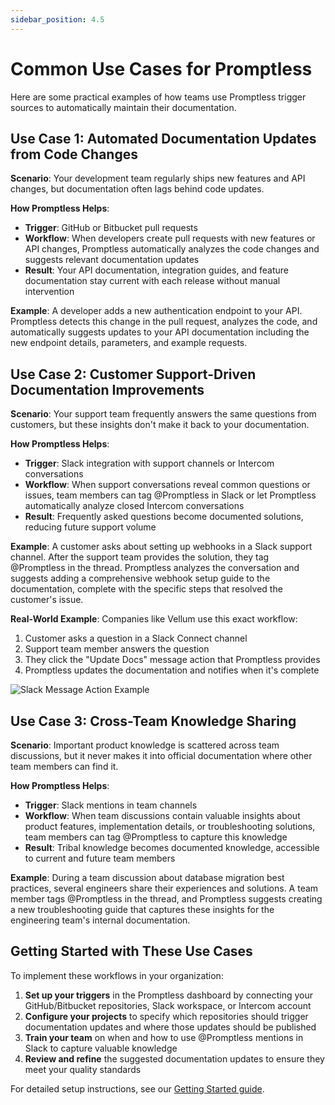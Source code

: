 ```yaml
---
sidebar_position: 4.5
---
```


# Common Use Cases for Promptless

Here are some practical examples of how teams use Promptless trigger sources to automatically maintain their documentation.

## Use Case 1: Automated Documentation Updates from Code Changes

**Scenario**: Your development team regularly ships new features and API changes, but documentation often lags behind code updates.

**How Promptless Helps**: 
- **Trigger**: GitHub or Bitbucket pull requests
- **Workflow**: When developers create pull requests with new features or API changes, Promptless automatically analyzes the code changes and suggests relevant documentation updates
- **Result**: Your API documentation, integration guides, and feature documentation stay current with each release without manual intervention

**Example**: A developer adds a new authentication endpoint to your API. Promptless detects this change in the pull request, analyzes the code, and automatically suggests updates to your API documentation including the new endpoint details, parameters, and example requests.

## Use Case 2: Customer Support-Driven Documentation Improvements

**Scenario**: Your support team frequently answers the same questions from customers, but these insights don't make it back to your documentation.

**How Promptless Helps**:
- **Trigger**: Slack integration with support channels or Intercom conversations
- **Workflow**: When support conversations reveal common questions or issues, team members can tag @Promptless in Slack or let Promptless automatically analyze closed Intercom conversations
- **Result**: Frequently asked questions become documented solutions, reducing future support volume

**Example**: A customer asks about setting up webhooks in a Slack support channel. After the support team provides the solution, they tag @Promptless in the thread. Promptless analyzes the conversation and suggests adding a comprehensive webhook setup guide to the documentation, complete with the specific steps that resolved the customer's issue.

**Real-World Example**: Companies like Vellum use this exact workflow:
1. Customer asks a question in a Slack Connect channel
2. Support team member answers the question
3. They click the "Update Docs" message action that Promptless provides
4. Promptless updates the documentation and notifies when it's complete

![Slack Message Action Example](https://promptless-customer-doc-assets.s3.amazonaws.com/docs-images/org_2lvkgU9erOFxYhtEVVC0ymPrPdF/1d5bcf35-80fc-45a1-854d-2a19038d1015-slack-message-action-example.png)

## Use Case 3: Cross-Team Knowledge Sharing

**Scenario**: Important product knowledge is scattered across team discussions, but it never makes it into official documentation where other team members can find it.

**How Promptless Helps**:
- **Trigger**: Slack mentions in team channels
- **Workflow**: When team discussions contain valuable insights about product features, implementation details, or troubleshooting solutions, team members can tag @Promptless to capture this knowledge
- **Result**: Tribal knowledge becomes documented knowledge, accessible to current and future team members

**Example**: During a team discussion about database migration best practices, several engineers share their experiences and solutions. A team member tags @Promptless in the thread, and Promptless suggests creating a new troubleshooting guide that captures these insights for the engineering team's internal documentation.

## Getting Started with These Use Cases

To implement these workflows in your organization:

1. **Set up your triggers** in the Promptless dashboard by connecting your GitHub/Bitbucket repositories, Slack workspace, or Intercom account
2. **Configure your projects** to specify which repositories should trigger documentation updates and where those updates should be published
3. **Train your team** on when and how to use @Promptless mentions in Slack to capture valuable knowledge
4. **Review and refine** the suggested documentation updates to ensure they meet your quality standards

For detailed setup instructions, see our [Getting Started guide](/getting-started).